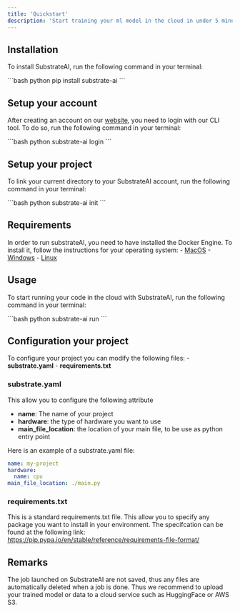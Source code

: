 ```yaml
---
title: 'Quickstart'
description: 'Start training your ml model in the cloud in under 5 minutes'
---
```


## Installation

To install SubstrateAI, run the following command in your terminal:

<CodeGroup>
```bash python
pip install substrate-ai
```
</CodeGroup>

## Setup your account

After creating an account on our [website](https://substrateai.com), you need to login with our CLI tool. To do so, run the following command in your terminal:

<CodeGroup>
```bash python
substrate-ai login
```
</CodeGroup>

## Setup your project
To link your current directory to your SubstrateAI account, run the following command in your terminal:

<CodeGroup>
```bash python
substrate-ai init
```
</CodeGroup>

## Requirements

In order to run substrateAI, you need to have installed the Docker Engine. To install it, follow the instructions for your operating system:
    - [MacOS](https://docs.docker.com/docker-for-mac/install/)
    - [Windows](https://docs.docker.com/docker-for-windows/install/)
    - [Linux](https://docs.docker.com/desktop/install/linux-install/)

## Usage

To start running your code in the cloud with SubstrateAI, run the following command in your terminal:

<CodeGroup>
```bash python
substrate-ai run
```
</CodeGroup>

## Configuration your project

To configure your project you can modify the following files:
    - **substrate.yaml** 
    - **requirements.txt**

### substrate.yaml 

This allow you to configure the following attribute

- **name**: The name of your project
- **hardware**: the type of hardware you want to use
- **main_file_location**: the location of your main file, to be use as python entry point

Here is an example of a substrate.yaml file:

```yaml
name: my-project
hardware:
  name: cpu
main_file_location: ./main.py
```

### requirements.txt

This is a standard requirements.txt file. This allow you to specify any package you want to install in your environment.
The specifcation can be found at the following link: https://pip.pypa.io/en/stable/reference/requirements-file-format/

## Remarks

The job launched on SubstrateAI are not saved, thus any files are automatically deleted when a job is done. 
Thus we recommend to upload your trained model or data to a cloud service such as HuggingFace or AWS S3.






